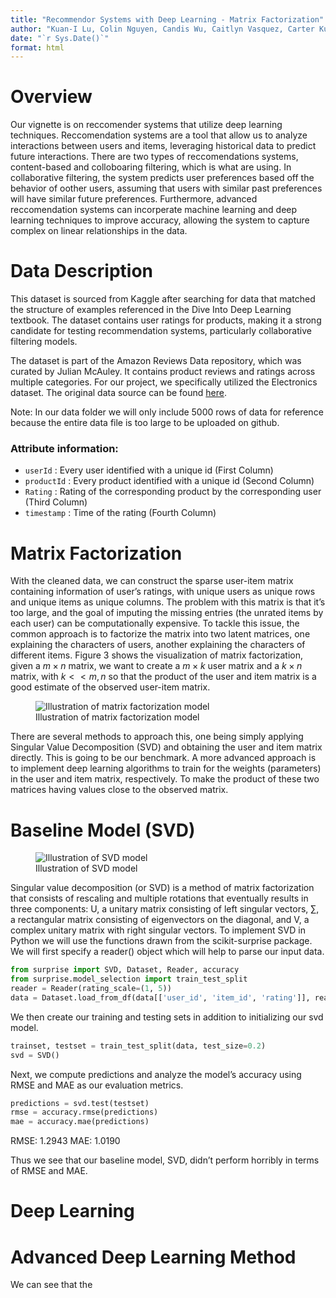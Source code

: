 ```yaml
---
title: "Recommendor Systems with Deep Learning - Matrix Factorization"
author: "Kuan-I Lu, Colin Nguyen, Candis Wu, Caitlyn Vasquez, Carter Kulm"
date: "`r Sys.Date()`"
format: html
---
```


# Overview
Our vignette is on reccomender systems that utilize deep learning techniques.  Reccomendation systems are a tool that allow us to analyze interactions between users and items, leveraging historical data to predict future interactions.  There are two types of reccomendations systems, content-based and colloboaring filtering, which is what are using.  In collaborative filtering, the system predicts user preferences based off the behavior of oother users, assuming that users with similar past preferences will have similar future preferences.  Furthermore, advanced reccomendation systems can incorperate machine learning and deep learning techniques to improve accuracy, allowing the system to capture complex on linear relationships in the data.

# Data Description

This dataset is sourced from Kaggle after searching for data that matched the structure of examples referenced in the Dive Into Deep Learning textbook. The dataset contains user ratings for products, making it a strong candidate for testing recommendation systems, particularly collaborative filtering models.

The dataset is part of the Amazon Reviews Data repository, which was curated by Julian McAuley. It contains product reviews and ratings across multiple categories. For our project, we specifically utilized the Electronics dataset. The original data source can be found [here](https://www.kaggle.com/datasets/saurav9786/amazon-product-reviews).

Note: In our data folder we will only include 5000 rows of data for reference because the entire data file is too large to be uploaded on github. 


### Attribute information: \
-   `userId` : Every user identified with a unique id (First Column)\
-   `productId` : Every product identified with a unique id (Second Column)\
-   `Rating` : Rating of the corresponding product by the corresponding user (Third Column)\
-   `timestamp` : Time of the rating (Fourth Column)\

# Matrix Factorization

With the cleaned data, we can construct the sparse user-item matrix containing information of user's ratings, with unique users as unique rows and unique items as unique columns. The problem with this matrix is that it's too large, and the goal of imputing the missing entries (the unrated items by each user) can be computationally expensive. To tackle this issue, the common approach is to factorize the matrix into two latent matrices, one explaining the characters of users, another explaining the characters of different items. Figure 3 shows the visualization of matrix factorization, given a $m \times n$ matrix, we want to create a $m \times k$ user matrix and a $k \times n$ matrix, with $k << m, n$ so that the product of the user and item matrix is a good estimate of the observed user-item matrix. 

![Illustration of matrix factorization model](img/MF-illustration.png)

There are several methods to approach this, one being simply applying Singular Value Decomposition (SVD) and obtaining the user and item matrix directly. This is going to be our benchmark. A more advanced approach is to implement deep learning algorithms to train for the weights (parameters) in the user and item matrix, respectively. To make the product of these two matrices having values close to the observed matrix.



# Baseline Model (SVD)

![Illustration of SVD model](img/svd.png)

Singular value decomposition (or SVD) is a method of matrix factorization that consists of rescaling and multiple rotations that eventually results in three components: U, a unitary matrix consisting of left singular vectors, ∑, a rectangular matrix consisting of eigenvectors on the diagonal, and V, a complex unitary matrix with right singular vectors. To implement SVD in Python we will use the functions drawn from the scikit-surprise package. We will first specify a reader() object which will help to parse our input data.

```python
from surprise import SVD, Dataset, Reader, accuracy
from surprise.model_selection import train_test_split
reader = Reader(rating_scale=(1, 5))
data = Dataset.load_from_df(data[['user_id', 'item_id', 'rating']], reader)
```

We then create our training and testing sets in addition to initializing our svd model. 

```python
trainset, testset = train_test_split(data, test_size=0.2)
svd = SVD()
```

Next, we compute predictions and analyze the model’s accuracy using RMSE and MAE as our evaluation metrics. 

```python
predictions = svd.test(testset)
rmse = accuracy.rmse(predictions)
mae = accuracy.mae(predictions)
```

RMSE: 1.2943
MAE: 1.0190

Thus we see that our baseline model, SVD, didn't perform horribly in terms of RMSE and MAE. 

# Deep Learning



# Advanced Deep Learning Method

  We can see that the




